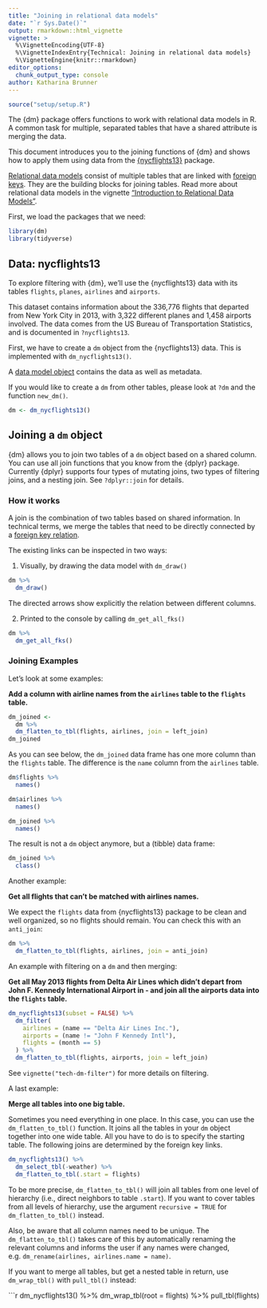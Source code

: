 ```yaml
---
title: "Joining in relational data models"
date: "`r Sys.Date()`"
output: rmarkdown::html_vignette
vignette: >
  %\VignetteEncoding{UTF-8}
  %\VignetteIndexEntry{Technical: Joining in relational data models}
  %\VignetteEngine{knitr::rmarkdown}
editor_options:
  chunk_output_type: console
author: Katharina Brunner
---
```



``````r
source("setup/setup.R")
``````

The {dm} package offers functions to work with relational data models in R.
A common task for multiple, separated tables that have a shared attribute is merging the data.

This document introduces you to the joining functions of {dm} and shows how to apply them using data from the [{nycflights13}](https://github.com/tidyverse/nycflights13) package.

[Relational data models](https://cynkra.github.io/dm/articles/howto-dm-theory#model) consist of multiple tables that are linked with [foreign keys](https://cynkra.github.io/dm/articles/howto-dm-theory#fk). They are the building blocks for joining tables.
Read more about relational data models in the vignette ["Introduction to Relational Data Models"](https://cynkra.github.io/dm/articles/howto-dm-theory).

First, we load the packages that we need:

```r
library(dm)
library(tidyverse)
```

## Data: nycflights13

To explore filtering with {dm}, we'll use the {nycflights13} data with its tables `flights`, `planes`, `airlines` and `airports`.

This dataset contains information about the 336,776 flights that departed from New York City in 2013, with 3,322 different planes and 1,458 airports involved.
The data comes from the US Bureau of Transportation Statistics, and is documented in `?nycflights13`.

First, we have to create a `dm` object from the {nycflights13} data.
This is implemented with `dm_nycflights13()`.

A [data model object](https://cynkra.github.io/dm/articles/tech-dm-class.html#class-dm) contains the data as well as metadata.

If you would like to create a `dm` from other tables, please look at `?dm` and the function `new_dm()`.

```r
dm <- dm_nycflights13()
```

## Joining a `dm` object {#join}

{dm} allows you to join two tables of a `dm` object based on a shared column. You can use all join functions that you know from the {dplyr} package.
Currently {dplyr} supports four types of mutating joins, two types of filtering joins, and a nesting join.
See `?dplyr::join` for details.

### How it works

A join is the combination of two tables based on shared information.
In technical terms, we merge the tables that need to be directly connected by a [foreign key relation](https://cynkra.github.io/dm/articles/howto-dm-theory#fk).

The existing links can be inspected in two ways:

1. Visually, by drawing the data model with `dm_draw()`

```r
dm %>%
  dm_draw()
```

The directed arrows show explicitly the relation between different columns.

2. Printed to the console by calling `dm_get_all_fks()`

```r
dm %>%
  dm_get_all_fks()
```

### Joining Examples

Let's look at some examples:

**Add a column with airline names from the `airlines` table to the `flights` table.**

```r
dm_joined <-
  dm %>%
  dm_flatten_to_tbl(flights, airlines, join = left_join)
dm_joined
```

As you can see below, the `dm_joined` data frame has one more column than the `flights` table.
The difference is the `name` column from the `airlines` table.

```r
dm$flights %>%
  names()

dm$airlines %>%
  names()

dm_joined %>%
  names()
```

The result is not a `dm` object anymore, but a (tibble) data frame:

```r
dm_joined %>%
  class()
```

Another example:

**Get all flights that can't be matched with airlines names.**

We expect the `flights` data from {nycflights13} package to be clean and well organized, so no flights should remain.
You can check this with an `anti_join`:

```r
dm %>%
  dm_flatten_to_tbl(flights, airlines, join = anti_join)
```

An example with filtering on a `dm` and then merging:

**Get all May 2013 flights from Delta Air Lines which didn't depart from John F. Kennedy International Airport in - and join all the airports data into the `flights` table.**

```r
dm_nycflights13(subset = FALSE) %>%
  dm_filter(
    airlines = (name == "Delta Air Lines Inc."),
    airports = (name != "John F Kennedy Intl"),
    flights = (month == 5)
  ) %>% 
  dm_flatten_to_tbl(flights, airports, join = left_join)
```

See `vignette("tech-dm-filter")` for more details on filtering.

A last example:

**Merge all tables into one big table.**

Sometimes you need everything in one place.
In this case, you can use the `dm_flatten_to_tbl()` function.
It joins all the tables in your `dm` object together into one wide table.
All you have to do is to specify the starting table.
The following joins are determined by the foreign key links.

```r
dm_nycflights13() %>%
  dm_select_tbl(-weather) %>%
  dm_flatten_to_tbl(.start = flights)
```

To be more precise, `dm_flatten_to_tbl()` will join all tables from one level of hierarchy (i.e., direct neighbors to table `.start`).
If you want to cover tables from all levels of hierarchy, use the argument `recursive = TRUE` for `dm_flatten_to_tbl()` instead.

Also, be aware that all column names need to be unique.
The `dm_flatten_to_tbl()` takes care of this by automatically renaming the relevant columns and informs the user if any names were changed, e.g. `dm_rename(airlines, airlines.name = name)`.

If you want to merge all tables, but get a nested table in return, use `dm_wrap_tbl()` with `pull_tbl()` instead:

```r
dm_nycflights13() %>%
  dm_wrap_tbl(root = flights) %>%
  pull_tbl(flights)

